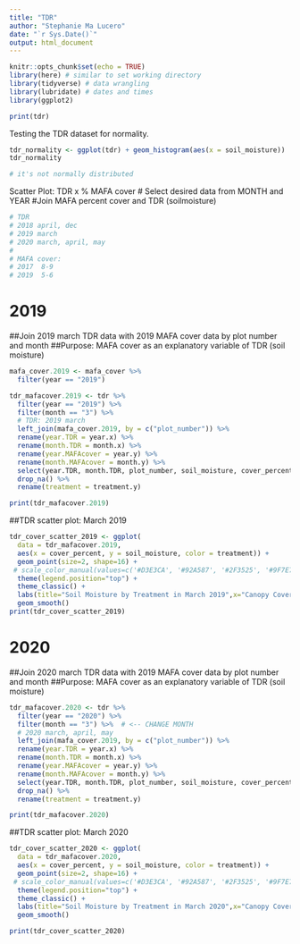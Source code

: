 ```yaml
---
title: "TDR"
author: "Stephanie Ma Lucero"
date: "`r Sys.Date()`"
output: html_document
---
```


```r
knitr::opts_chunk$set(echo = TRUE)
library(here) # similar to set working directory
library(tidyverse) # data wrangling
library(lubridate) # dates and times
library(ggplot2)
```

```r
print(tdr)
```
Testing the TDR dataset for normality.
```r
tdr_normality <- ggplot(tdr) + geom_histogram(aes(x = soil_moisture))
tdr_normality

# it's not normally distributed
```

Scatter Plot: TDR x % MAFA cover
# Select desired data from MONTH and YEAR 
#Join MAFA percent cover and TDR (soilmoisture)
```r
# TDR 
# 2018 april, dec
# 2019 march
# 2020 march, april, may
# 
# MAFA cover:
# 2017	8-9
# 2019	5-6			
```

# 2019 
##Join 2019 march TDR data with 2019 MAFA cover data by plot number and month
##Purpose: MAFA cover as an explanatory variable of TDR (soil moisture)
```r
mafa_cover.2019 <- mafa_cover %>% 
  filter(year == "2019")

tdr_mafacover.2019 <- tdr %>% 
  filter(year == "2019") %>% 
  filter(month == "3") %>% 
  # TDR: 2019 march
  left_join(mafa_cover.2019, by = c("plot_number")) %>% 
  rename(year.TDR = year.x) %>% 
  rename(month.TDR = month.x) %>% 
  rename(year.MAFAcover = year.y) %>% 
  rename(month.MAFAcover = month.y) %>% 
  select(year.TDR, month.TDR, plot_number, soil_moisture, cover_percent, treatment.y) %>% 
  drop_na() %>% 
  rename(treatment = treatment.y)

print(tdr_mafacover.2019)
```

##TDR scatter plot: March 2019
``` r
tdr_cover_scatter_2019 <- ggplot(
  data = tdr_mafacover.2019,
  aes(x = cover_percent, y = soil_moisture, color = treatment)) +
  geom_point(size=2, shape=16) +
 # scale_color_manual(values=c('#D3E3CA', '#92A587', '#2F3525', '#9F7E75', '#B9B994', '#F19B34')) +
  theme(legend.position="top") +
  theme_classic() +
  labs(title="Soil Moisture by Treatment in March 2019",x="Canopy Cover (%)", y = "Soil Moisture (%)") +
  geom_smooth()
print(tdr_cover_scatter_2019)

```

# 2020
##Join 2020 march TDR data with 2019 MAFA cover data by plot number and month
##Purpose: MAFA cover as an explanatory variable of TDR (soil moisture)
```r

tdr_mafacover.2020 <- tdr %>% 
  filter(year == "2020") %>% 
  filter(month == "3") %>%  # <-- CHANGE MONTH
  # 2020 march, april, may
  left_join(mafa_cover.2019, by = c("plot_number")) %>% 
  rename(year.TDR = year.x) %>% 
  rename(month.TDR = month.x) %>% 
  rename(year.MAFAcover = year.y) %>% 
  rename(month.MAFAcover = month.y) %>% 
  select(year.TDR, month.TDR, plot_number, soil_moisture, cover_percent, treatment.y) %>% 
  drop_na() %>% 
  rename(treatment = treatment.y)

print(tdr_mafacover.2020)
```

##TDR scatter plot: March 2020
``` r
tdr_cover_scatter_2020 <- ggplot(
  data = tdr_mafacover.2020,
  aes(x = cover_percent, y = soil_moisture, color = treatment)) +
  geom_point(size=2, shape=16) +
 # scale_color_manual(values=c('#D3E3CA', '#92A587', '#2F3525', '#9F7E75', '#B9B994', '#F19B34')) +
  theme(legend.position="top") +
  theme_classic() +
  labs(title="Soil Moisture by Treatment in March 2020",x="Canopy Cover (%)", y = "Soil Moisture (%)") +
  geom_smooth()

print(tdr_cover_scatter_2020)

```
